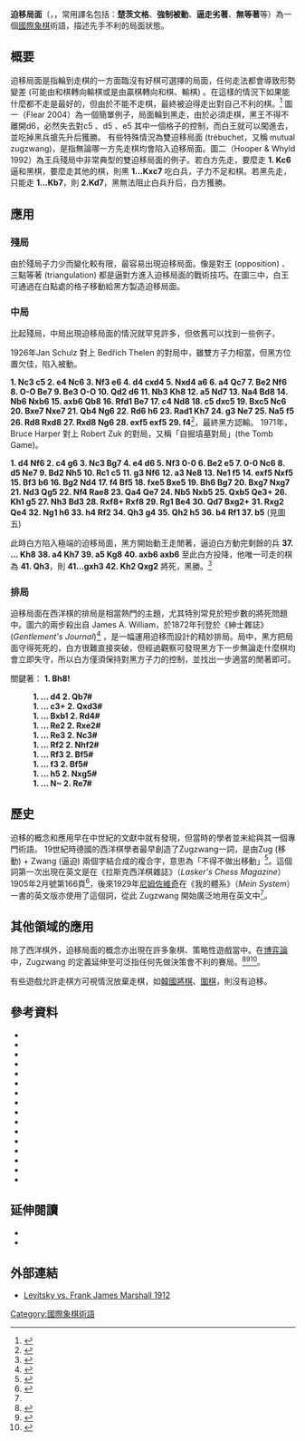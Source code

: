 '''迫移局面'''（{{lang-de|'''Zugzwang'''}}，{{IPA-de|ˈtsuːktsvaŋ|pron}}，常用譯名包括：'''楚茨文格'''、'''強制被動'''、'''逼走劣著'''、'''無等著'''等）為一個[[國際象棋|國際象棋]]術語，描述先手不利的局面狀態。

==概要==
迫移局面是指輪到走棋的一方面臨沒有好棋可選擇的局面，任何走法都會導致形勢變差 (可能由和棋轉向輸棋或是由贏棋轉向和棋、輸棋) 。在這樣的情況下如果能什麼都不走是最好的，但由於不能不走棋，最終被迫得走出對自己不利的棋。<ref>{{harvcol|Müller|Lamprecht|2001|p=22}}</ref>
{{Chess diagram
|tright
|圖一<br>迫移局面
 |  |  |  |  |  |  |  |  
 |  |  |  |  |  |  |  |  
 |  |  |  |kd|  |  |  |  
 |  |pd|  |pd|  |pd|  |  
 |  |pl|  |kl|  |pl|  |  
 |  |  |pl|  |  |  |  |  
 |  |  |  |  |  |  |  |  
 |  |  |  |  |  |  |  |  
|黑先，黑方陷入迫移局面}}
圖一（Flear 2004）為一個簡單例子，局面輪到黑走，由於必須走棋，黑王不得不離開d6，必然失去對c5 、d5 、e5 其中一個格子的控制，而白王就可以闖進去，並吃掉黑兵搶先升<nowiki>后</nowiki>獲勝。 
{{clear}}
{{Chess diagram
|tright
|圖二<br>雙迫移局面
 |  |  |kd|  |  |  |  |  
 |  |  |pl|  |  |  |  |  
 |  |  |  |kl|  |  |  |  
 |  |  |  |  |  |  |  |  
 |  |  |  |  |  |  |  |  
 |  |  |  |  |  |  |  |  
 |  |  |  |  |  |  |  |  
 |  |  |  |  |  |  |  |  
|先走不利，白走和棋，黑走輸棋}}
有些特殊情況為雙迫移局面 (trébuchet，又稱 mutual zugzwang)，是指無論哪一方先走棋均會陷入迫移局面。圖二（Hooper & Whyld 1992）為王兵殘局中非常典型的雙迫移局面的例子。若白方先走，要麼走 '''1. Kc6''' 逼和黑棋，要麼走其他的棋，則黑 '''1...Kxc7''' 吃白兵，子力不足和棋。若黑先走，只能走 '''1...Kb7'''，則 '''2.Kd7'''，黑無法阻止白兵升<nowiki>后</nowiki>，白方獲勝。 
{{clear}}

==應用==
===殘局===
{{Chess diagram
|tright
|圖三<br>三點等著
|  |  |  |  |  |  |  |  
|  |pd|  |kd|  |  |  |  
|  |pl|xo|  |  |  |  |  
|  |  |pl|kl|oo|  |  |  
|  |  |  |oo|  |  |  |  
|  |  |  |  |  |  |  |  
|  |  |  |  |  |  |  |  
|  |  |  |  |  |  |  |  
|白方利用三點等著製造迫移局面
}}
由於殘局子力少而變化較有限，最容易出現迫移局面。像是對王 (opposition) 、三點等著 (triangulation) 都是逼對方進入迫移局面的戰術技巧。在圖三中，白王可通過在白點處的格子移動給黑方製造迫移局面。
{{clear}}
===中局===
比起殘局，中局出現迫移局面的情況就罕見許多，但依舊可以找到一些例子。

{{Chess diagram
|tright
|圖四<br>1926年<br>Jan Schulz 對 Bedřich Thelen
|rd|qd|bd|rl|  |  |  |  
|  |pd|  |  |  |  |pd|kd
|pd|pl|  |  |  |  |nd|pd
|nl|  |  |  |  |pd|  |  
|  |ql|  |  |  |pl|  |  
|  |  |  |  |  |  |pl|  
|  |pl|  |  |bl|  |  |pl
|  |  |  |  |  |  |kl|  
|29. f4 黑方認輸 
}}

1926年Jan Schulz 對上 Bedřich Thelen 的對局中，雖雙方子力相當，但黑方位置欠佳，陷入被動。

'''1. Nc3 c5 2. e4 Nc6 3. Nf3 e6 4. d4 cxd4 5. Nxd4 a6 6. a4 Qc7 7. Be2 Nf6 8. O-O Be7 9. Be3 O-O 10. Qd2 d6 11. Nb3 Kh8 12. a5 Nd7 13. Na4 Bd8 14. Nb6 Nxb6 15. axb6 Qb8 16. Rfd1 Be7 17. c4 Nd8 18. c5 dxc5 19. Bxc5 Nc6 20. Bxe7 Nxe7 21. Qb4 Ng6 22. Rd6 h6 23. Rad1 Kh7 24. g3 Ne7 25. Na5 f5 26. Rd8 Rxd8 27. Rxd8 Ng6 28. exf5 exf5 29. f4 '''<ref>{{Cite web |url=https://www.chessgames.com/perl/chessgame?gid=1564667 |title=存档副本 |access-date=2021-11-08 |archive-date=2021-11-08 |archive-url=https://web.archive.org/web/20211108212647/https://www.chessgames.com/perl/chessgame?gid=1564667 |dead-url=no }}</ref>，最終黑方認輸。
{{clear}}
{{Chess diagram
|tright
|圖五<br>1971年<br>Bruce Harper 對 Robert Zuk
|  |  |  |  |  |  |kd|  
|pd|  |  |  |  |  |nd|  
|  |pd|  |pd|  |  |  |  
|  |pl|pd|pl|  |  |  |pd
|  |  |pl|  |qd|  |pd|pl
|pl|  |  |  |  |  |pl|  
|  |  |  |  |  |  |rl|ql
|  |  |  |  |  |rd|nl|kl
|37. b5 白方陷入迫移局面
}}
1971年，Bruce Harper 對上 Robert Zuk 的對局，又稱「自掘墳墓對局」(the Tomb Game)。

'''1. d4 Nf6 2. c4 g6 3. Nc3 Bg7 4. e4 d6 5. Nf3 0-0 6. Be2 e5 7. 0-0 Nc6 8. d5 Ne7 9. Bd2 Nh5 10. Rc1 c5 11. g3 Nf6 12. a3 Ne8 13. Ne1 f5 14. exf5 Nxf5 15. Bf3 b6 16. Bg2 Nd4 17. f4 Bf5 18. fxe5 Bxe5 19. Bh6 Bg7 20. Bxg7 Nxg7 21. Nd3 Qg5 22. Nf4 Rae8 23. Qa4 Qe7 24. Nb5 Nxb5 25. Qxb5 Qe3+ 26. Kh1 g5 27. Nh3 Bd3 28. Rxf8+ Rxf8 29. Rg1 Be4 30. Qd7 Bxg2+ 31. Rxg2 Qe4 32. Ng1 h6 33. h4 Rf2 34. Qh3 g4 35. Qh2 h5 36. b4 Rf1 37. b5''' (見圖五) 

此時白方陷入極端的迫移局面，黑方開始動王走閒著，逼迫白方動完剩餘的兵 '''37. ... Kh8 38. a4 Kh7 39. a5 Kg8 40. axb6 axb6''' 至此白方投降，他唯一可走的棋為 '''41. Qh3'''，則 '''41...gxh3 42. Kh2 Qxg2''' 將死，黑勝。<ref>{{Cite web |url=https://www.chessgames.com/perl/chessgame?gid=1289113 |title=存档副本 |access-date=2021-11-08 |archive-date=2021-11-09 |archive-url=https://web.archive.org/web/20211109063154/https://www.chessgames.com/perl/chessgame?gid=1289113 |dead-url=no }}</ref>
{{clear}}

===排局===
{{Chess diagram
|tright
|圖六<br>兩步殺
|  |  |nd|  |  |  |  |
|  |  |  |  |  |rl|bl|
|kl|  |  |  |  |  |  |pd
|pl|  |  |pd|  |  |pd|
|  |  |pd|  |kd|pd|bl|
|  |  |  |bd|  |  |  |nl
|  |  |  |rl|  |  |  |
|  |ql|  |nl|rd|rd|  |
|關鍵著：1. Bh8!
}}
迫移局面在西洋棋的排局是相當熱門的主題，尤其特別常見於短步數的將死問題中。圖六的兩步殺出自 James A. William，於1872年刊登於《紳士雜誌》(''Gentlement's Journal'')<ref>{{cite book |title=The Definitive Book - Encyclopedia of Chess Problems - Themes and Terms |date=2012年 |isbn=9788672970647 |pages=第460頁}}</ref> ，是一幅運用迫移而設計的精妙排局。局中，黑方把局面守得死死的，白方很難直接突破，但經過觀察可發現黑方下一步無論走什麼棋均會立即失守，所以白方僅須保持對黑方子力的控制，並找出一步適當的閒著即可。

關鍵著： '''1. Bh8!'''

:'''1. ... d4 2. Qb7#'''
:'''1. ... c3+ 2. Qxd3#'''
:'''1. ... Bxb1 2. Rd4#'''
:'''1. ... Re2 2. Rxe2#'''
:'''1. ... Re3 2. Nc3#'''
:'''1. ... Rf2 2. Nhf2#'''
:'''1. ... Rf3 2. Bf5#'''
:'''1. ... f3 2. Bf5#'''
:'''1. ... h5 2. Nxg5#'''
:'''1. ... N~ 2. Re7#'''
{{clear}}
==歷史==
迫移的概念和應用早在中世紀的文獻中就有發現，但當時的學者並未給與其一個專門術語。
19世紀時德國的西洋棋學者最早創造了Zugzwang一詞，是由Zug (移動) + Zwang (逼迫) 兩個字結合成的複合字，意思為「不得不做出移動」<ref name="#1">{{harvcol|Winter|1997}}</ref>。這個詞第一次出現在英文是在《拉斯克西洋棋雜誌》（''Lasker's Chess Magazine''）1905年2月號第166頁<ref>{{harvcol|Winter|2008}}</ref>，後來1929年[[阿龙·尼姆佐维奇|尼姆佐維奇]]在《我的體系》（''Mein System''）一書的英文版亦使用了這個詞，從此 Zugzwang 開始廣泛地用在英文中<ref name="#1"/>。

==其他領域的應用==
除了西洋棋外，迫移局面的概念亦出現在許多象棋、策略性遊戲當中。在[[博弈論|博弈論]]中，Zugzwang 的定義延伸至可泛指任何先做決策會不利的賽局。<ref>{{harvcol|Berlekamp|Conway|Guy|1982|p=16}}</ref><ref>{{harvcol|Elkies|1996|p=136}}</ref><ref>{{harvcol|van Perlo|2006|p=479}}</ref>。

有些遊戲允許走棋方可視情況放棄走棋，如[[韓國將棋|韓國將棋]]、[[圍棋|圍棋]]，則沒有迫移。

==參考資料==
{{reflist}}
{{refbegin}}
* {{Citation
 |last=Berlekamp|first=Elwyn R.|authorlink=Elwyn R. Berlekamp
 |last2=Conway|first2=John H.|authorlink2=John H. Conway
 |last3=Guy|first3=Richard K.|authorlink3=Richard K. Guy
 |title=[[Winning_Ways_for_your_Mathematical_Plays|Winning Ways for your Mathematical Plays]]
 |volume=1
 |year=1982
 |publisher=Academic Press
 |isbn= 0-12-091101-9
}}
*{{Citation
|last=Elkies|first=Noam D.|authorlink=Noam Elkies
|editor-last=Nowakowski|editor-first=Richard
|year=1996
|title=Games of No Chance
|chapter=On Numbers and Endgames: Combinatorial Game Theory in Chess Endgames
|publisher = Cambridge University Press
|isbn= 0-521-57411-0
}}
*{{Citation
|last=Flear|first=Glenn|authorlink=Glenn Flear
|year=2000
|title=Improve Your Endgame Play
|publisher=Everyman Chess
|isbn= 1-85744-246-6
}}
* {{Citation
 |last=Flear|first=Glenn|authorlink=<!--Glenn Flear -->
 |title=Starting Out: Pawn Endings
 |year=2004
 |publisher=Everyman Chess
 |isbn= 1-85744-362-4
}}
*{{Citation
|last=Flear|first=Glenn|authorlink=<!--Glenn Flear -->
|year=2007
|title=Practical Endgame Play - beyond the basics: the definitive guide to the endgames that really matter
|publisher=Everyman Chess
|isbn= 978-1-85744-555-8
}}
* {{Citation
 |last=Hooper|first=David |authorlink=<!--David Vincent Hooper -->
 |last2=Whyld|first2=Kenneth|authorlink2=Kenneth Whyld
 |title=[[The_Oxford_Companion_to_Chess|The Oxford Companion to Chess]]
 |year=1992
 |edition=2nd
|contribution=zugzwang
 |publisher=Oxford University Press
 |isbn= 0-19-866164-9
}}
*{{Citation
|last=Horowitz|first=I. A.|authorlink=I. A. Horowitz
|year=1971
|title=All About Chess
|publisher=Collier Books
}}
*{{Citation
|last=Kasparov|first=Garry|authorlink=Garry Kasparov
|year=2004
|title=[[My_Great_Predecessors|My Great Predecessors]], part IV
|publisher=Everyman Chess
|isbn= 1-85744-395-0
}}
* {{Citation
 | last = Lasker| first = Emanuel | authorlink = Emanuel Lasker
 | year = 1960
 | title = Lasker's Manual of Chess
 | edition =
 | publisher = Dover
}}
*{{Citation
|last=Müller|first=Karsten|authorlink=Karsten Müller
|last2=Lamprecht|first2=Frank|authorlink2=Frank Lamprecht
|year=2001
|title=Fundamental Chess Endings
|publisher=[[Gambit_Publications|Gambit Publications]]
|isbn= 1-901983-53-6
}}
*{{Citation
|last=Soltis|first=Andy |authorlink=<!--Andrew Soltis -->
|year=2003a
|title=Grandmaster Secrets: Endings
|publisher=Thinker's Press
|isbn= 0-938650-66-1
}}
* {{Citation
 |last=Soltis|first=Andy |authorlink=<!--Andrew Soltis -->
 |title=Bobby Fischer Rediscovered
 |year=2003b
 |publisher=Batsford
 |isbn= 978-0-7134-8846-3}}
*{{Citation
|last=Soltis|first=Andy|authorlink=
|year=2005
|title=Why Lasker Matters
|publisher=Batsford
|isbn= 0-7134-8983-9
}}
* {{Citation
 |last=van Perlo|first=Gerardus C.
 |title=Van Perlo's Endgame Tactics
 |year=2006
 |publisher=[[New_In_Chess|New In Chess]]
 |isbn= 978-90-5691-168-3
}}
* {{citation
| last = Winter
| first = Edward
| authorlink = Edward Winter (chess historian)
| title = Zugzwang
| publisher = www.chesshistory.com
| url = http://www.chesshistory.com/winter/extra/zugzwang.html
| year = 1997
| accessdate = 2008-12-11
| archive-date = 2019-08-30
| archive-url = https://web.archive.org/web/20190830082013/http://www.chesshistory.com/winter/extra/zugzwang.html
| dead-url = no
}}
* {{citation
| last = Winter
| first = Edward
| authorlink = <!--Edward Winter (chess historian) -->
| title = Earliest Occurrences of Chess Terms
| publisher = www.chesshistory.com
| url = http://www.chesshistory.com/winter/extra/earliest.html
| year = 2008
| accessdate = 2008-12-11
| archive-date = 2019-07-25
| archive-url = https://web.archive.org/web/20190725073806/http://www.chesshistory.com/winter/extra/earliest.html
| dead-url = no
}}
{{refend}}

==延伸閱讀==
*{{Citation
|last=Ward|first=Chris|authorlink=Chris Ward (chess player)
|year=1996
|title=Endgame Play
|publisher=Batsford
|isbn= 0-7134-7920-5
|pages=98–102}}
*{{citation
 | author = [[Larry_Kaufman|Kaufman, Larry]]
 | title = Middlegame Zugzwang and a Previously Unknown Bobby Fischer Game
 | journal = [[Chess_Life|Chess Life]]
 | volume = 2009
 | issue = 9
 | pages = 35–37
 | doi =
 | id =
 | url =
 | format =
 | accessdate =
 |date=September 2009}}

==外部連結==
{{Wiktionary|en:zugzwang|強制被動}}

*[http://www.chessgames.com/perl/chessgame?gid=1094915 Levitsky vs. Frank James Marshall 1912] {{Wayback|url=http://www.chessgames.com/perl/chessgame?gid=1094915 |date=20110407161318 }}

{{國際象棋}}

[[Category:國際象棋術語|Category:國際象棋術語]]